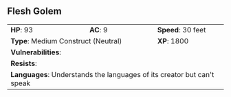 ## Flesh Golem {#monster-flesh-golem}

```{=html}
<table class="table table-striped">
    <tbody>
        <tr>                    
            <td><b>HP</b>: 93</td>
            <td><b>AC</b>: 9</td>
            <td><b>Speed</b>: 30 feet</td>
        </tr>
        <tr>
            <td colspan="2"><b>Type</b>: Medium Construct (Neutral)</td>
            <td><b>XP</b>: 1800</td>
        </tr>
        <tr>
            <td colspan="3"><b>Vulnerabilities</b>: </td>
        </tr>
        <tr>
            <td colspan="3"><b>Resists</b>: </td>
        </tr>
        <tr>
            <td colspan="3"><b>Languages</b>: Understands the languages of its creator but can't speak</td>
        </tr>
    </tbody>
</table>
```